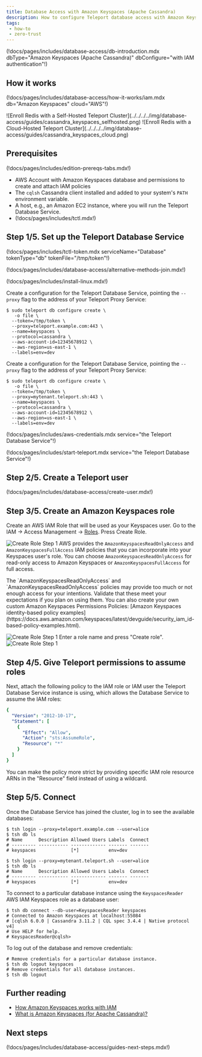 ```yaml
---
title: Database Access with Amazon Keyspaces (Apache Cassandra)
description: How to configure Teleport database access with Amazon Keyspaces (Apache Cassandra)
tags:
 - how-to
 - zero-trust
---
```


(!docs/pages/includes/database-access/db-introduction.mdx dbType="Amazon Keyspaces (Apache Cassandra)" dbConfigure="with IAM authentication"!)

## How it works

(!docs/pages/includes/database-access/how-it-works/iam.mdx db="Amazon Keyspaces" cloud="AWS"!)

<Tabs>
<TabItem scope={["oss", "enterprise"]} label="Self-Hosted">
![Enroll Redis with a Self-Hosted Teleport Cluster](../../../../img/database-access/guides/cassandra_keyspaces_selfhosted.png)
</TabItem>
<TabItem scope={["cloud"]} label="Teleport Enterprise Cloud">
![Enroll Redis with a Cloud-Hosted Teleport Cluster](../../../../img/database-access/guides/cassandra_keyspaces_cloud.png)
</TabItem>

</Tabs>

## Prerequisites

(!docs/pages/includes/edition-prereqs-tabs.mdx!)

- AWS Account with Amazon Keyspaces database and permissions to create and attach IAM policies
- The `cqlsh` Cassandra client installed and added to your system's `PATH` environment variable.
- A host, e.g., an Amazon EC2 instance, where you will run the Teleport Database Service.
- (!docs/pages/includes/tctl.mdx!)

## Step 1/5. Set up the Teleport Database Service

(!docs/pages/includes/tctl-token.mdx serviceName="Database" tokenType="db" tokenFile="/tmp/token"!)

(!docs/pages/includes/database-access/alternative-methods-join.mdx!)

(!docs/pages/includes/install-linux.mdx!)

<Tabs>
<TabItem scope={["oss", "enterprise"]} label="Self-Hosted">

Create a configuration for the Teleport Database Service, pointing the
`--proxy` flag to the address of your Teleport Proxy Service:

```code
$ sudo teleport db configure create \
   -o file \
  --token=/tmp/token \
  --proxy=teleport.example.com:443 \
  --name=keyspaces \
  --protocol=cassandra \
  --aws-account-id=12345678912 \
  --aws-region=us-east-1 \
  --labels=env=dev
```

</TabItem>
<TabItem scope={["cloud"]} label="Teleport Enterprise Cloud">

Create a configuration for the Teleport Database Service, pointing the
`--proxy` flag to the address of your Teleport Proxy Service:

```code
$ sudo teleport db configure create \
   -o file \
  --token=/tmp/token \
  --proxy=mytenant.teleport.sh:443 \
  --name=keyspaces \
  --protocol=cassandra \
  --aws-account-id=12345678912 \
  --aws-region=us-east-1 \
  --labels=env=dev
```

</TabItem>

</Tabs>

(!docs/pages/includes/aws-credentials.mdx service="the Teleport Database Service"!)

(!docs/pages/includes/start-teleport.mdx service="the Teleport Database Service"!)

## Step 2/5. Create a Teleport user

(!docs/pages/includes/database-access/create-user.mdx!)

## Step 3/5. Create an Amazon Keyspaces role

Create an AWS IAM Role that will be used as your Keyspaces user.
Go to the IAM -> Access Management -> [Roles](https://console.aws.amazon.com/iamv2/home#/roles).
Press Create Role.

![Create Role Step 1](../../../../img/database-access/guides/keyspaces/create-role-step1.png)
AWS provides the `AmazonKeyspacesReadOnlyAccess` and `AmazonKeyspacesFullAccess` IAM policies that you can incorporate into your Keyspaces user's role.
You can choose `AmazonKeyspacesReadOnlyAccess` for read-only access to Amazon Keyspaces or `AmazonKeyspacesFullAccess` for full access.

<Admonition type="tip">
  The `AmazonKeyspacesReadOnlyAccess` and `AmazonKeyspacesReadOnlyAccess` policies may
  provide too much or not enough access for your intentions.
  Validate that these meet your expectations if you plan on using them.
  You can also create your own custom Amazon Keyspaces Permissions Policies: [Amazon Keyspaces identity-based policy examples](https://docs.aws.amazon.com/keyspaces/latest/devguide/security_iam_id-based-policy-examples.html).
</Admonition>

![Create Role Step 1](../../../../img/database-access/guides/keyspaces/create-role-step2.png)
Enter a role name and press "Create role".
![Create Role Step 1](../../../../img/database-access/guides/keyspaces/create-role-step3.png)

## Step 4/5. Give Teleport permissions to assume roles

Next, attach the following policy to the IAM role or IAM user the Teleport
Database Service instance is using, which allows the Database Service to
assume the IAM roles:

```yaml
{
  "Version": "2012-10-17",
  "Statement": [
    {
      "Effect": "Allow",
      "Action": "sts:AssumeRole",
      "Resource": "*"
    }
  ]
}
```

<Admonition type="tip">
  You can make the policy more strict by providing specific IAM role resource
  ARNs in the "Resource" field instead of using a wildcard.
</Admonition>

## Step 5/5. Connect

Once the Database Service has joined the cluster, log in to see the available
databases:

<Tabs>
<TabItem scope={["oss", "enterprise"]} label="Self-Hosted">

  ```code
  $ tsh login --proxy=teleport.example.com --user=alice
  $ tsh db ls
  # Name      Description Allowed Users Labels  Connect
  # --------- ----------- ------------- ------- -------
  # keyspaces             [*]           env=dev
  ```

</TabItem>
<TabItem scope={["cloud"]} label="Teleport Enterprise Cloud">

  ```code
  $ tsh login --proxy=mytenant.teleport.sh --user=alice
  $ tsh db ls
  # Name      Description Allowed Users Labels  Connect
  # --------- ----------- ------------- ------- -------
  # keyspaces             [*]           env=dev
  ```

</TabItem>

</Tabs>

To connect to a particular database instance using the `KeyspacesReader`  AWS IAM Keyspaces role as a database user:
```code
$ tsh db connect --db-user=KeyspacesReader keyspaces
# Connected to Amazon Keyspaces at localhost:55084
# [cqlsh 6.0.0 | Cassandra 3.11.2 | CQL spec 3.4.4 | Native protocol v4]
# Use HELP for help.
# KeyspacesReader@cqlsh>
```

To log out of the database and remove credentials:

```code
# Remove credentials for a particular database instance.
$ tsh db logout keyspaces
# Remove credentials for all database instances.
$ tsh db logout
```

## Further reading

- [How Amazon Keyspaces works with IAM](https://docs.aws.amazon.com/keyspaces/latest/devguide/security_iam_service-with-iam.html)
- [What is Amazon Keyspaces (for Apache Cassandra)?](https://docs.aws.amazon.com/keyspaces/latest/devguide/what-is-keyspaces.html)

## Next steps

(!docs/pages/includes/database-access/guides-next-steps.mdx!)

